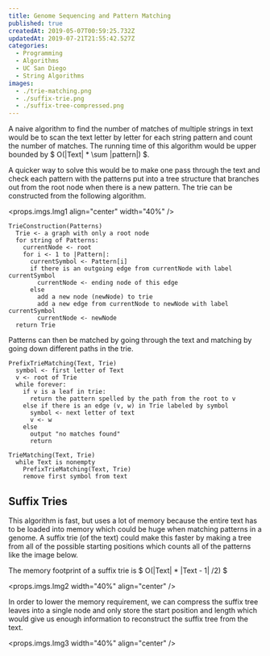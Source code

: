 ```yaml
---
title: Genome Sequencing and Pattern Matching
published: true
createdAt: 2019-05-07T00:59:25.732Z
updatedAt: 2019-07-21T21:55:42.527Z
categories:
  - Programming
  - Algorithms
  - UC San Diego
  - String Algorithms
images:
  - ./trie-matching.png
  - ./suffix-trie.png
  - ./suffix-tree-compressed.png
---
```



A naive algorithm to find the number of matches of multiple strings in text would be to scan the text letter by letter
for each string pattern and count the number of matches. The running time of this algorithm would be upper bounded
by $ O(|Text| * \sum |pattern|) $.

A quicker way to solve this would be to make one pass through the text and check each pattern with the patterns put into
a tree structure that branches out from the root node when there is a new pattern. The trie can be constructed from the
following algorithm.

<props.imgs.Img1 align="center" width="40%" />

```text
TrieConstruction(Patterns)
  Trie <- a graph with only a root node
  for string of Patterns:
    currentNode <- root
    for i <- 1 to |Pattern|:
      currentSymbol <- Pattern[i]
      if there is an outgoing edge from currentNode with label currentSymbol
        currentNode <- ending node of this edge
      else
        add a new node (newNode) to trie
        add a new edge from currentNode to newNode with label currentSymbol
        currentNode <- newNode
  return Trie
```

Patterns can then be matched by going through the text and matching by going down different paths in the trie.

```text
PrefixTrieMatching(Text, Trie)
  symbol <- first letter of Text
  v <- root of Trie
  while forever:
    if v is a leaf in trie:
      return the pattern spelled by the path from the root to v
    else if there is an edge (v, w) in Trie labeled by symbol
      symbol <- next letter of text
      v <- w
    else
      output "no matches found"
      return

TrieMatching(Text, Trie)
  while Text is nonempty
    PrefixTrieMatching(Text, Trie)
    remove first symbol from text
```

## Suffix Tries

This algorithm is fast, but uses a lot of memory because the entire text has to be loaded into memory which could be
huge when matching patterns in a genome. A suffix trie (of the text) could make this faster by making a tree from all of
the possible starting positions which counts all of the patterns like the image below.

The memory footprint of a suffix trie is $ O(|Text| * |Text - 1| /2) $

<props.imgs.Img2 width="40%" align="center" />

In order to lower the memory requirement, we can compress the suffix tree leaves into a single node and only store the
start position and length which would give us enough information to reconstruct the suffix tree from the text.

<props.imgs.Img3 width="40%" align="center" />

